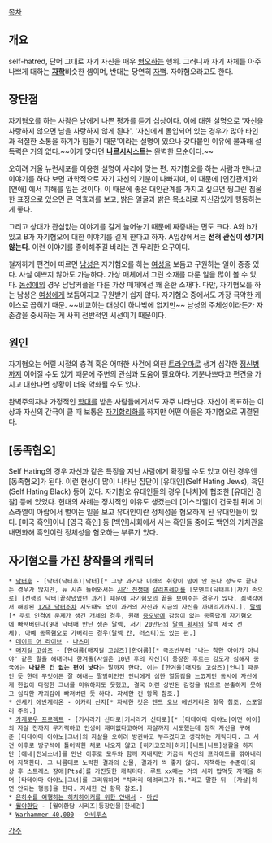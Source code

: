 [[목차]]
== 개요 ==
self-hatred, 단어 그대로 자기 자신을 매우 [[혐오]]하는 행위. 그러니까 자기 자체를 아주 나쁘게 대하는 '''[[자학]]'''비슷한 셈이며, 반대는 당연히 [[자뻑]].
자아혐오라고도 한다.

== 장단점 ==
자기혐오를 하는 사람은 남에게 나쁜 평가를 듣기 십상이다. 이에 대한 설명으로 '자신을 사랑하지 않으면 남을 사랑하지 않게 된다', '자신에게 몰입되어 있는 경우가 많아 타인과 적절한 소통을 하기가 힘들기 때문'이라는 설명이 있으나 갖다붙인 이유에 불과해 설득력은 거의 없다.~~이게 맞다면 '''[[나르시시스트]]'''는 완벽한 모순이다.~~ 

오히려 거울 뉴런세포를 이용한 설명이 사리에 맞는 편. 자기혐오를 하는 사람과 만나고 이야기를 하다 보면 과학적으로 자기 자신의 기분이 나빠지며, 이 때문에 [인간관계]와 [연애] 에서 피해를 입는 것이다. 이 때문에 좋은 대인관계를 가지고 싶으면 찡그린 침울한 표정으로 있으면 큰 역효과를 보고, 밝은 얼굴과 밝은 목소리로 자신감있게 행동하는 게 좋다.

그리고 상대가 관심없는 이야기를 길게 늘어놓기 때문에 짜증내는 면도 크다. A와 b가 있고 B가 자기혐오에 대한 이야기를 길게 한다고 하자. A입장에서는 '''전혀 관심이 생기지 않는다'''. 이런 이야기를 좋아해주길 바라는 건 무리한 요구이다.

철저하게 편견에 따르면 [[남성]]은 자기혐오를 하는 [[여성]]을 보듬고 구원하는 일이 종종 있다. 사실 예쁘지 않아도 가능하다. 가상 매체에서 그런 소재를 다룬 일을 많이 볼 수 있다. 
[[동성애]]의 경우 남남커플을 다룬 가상 매체에선 꽤 흔한 소재다.
다만, 자기혐오를 하는 남성은 [[여성]]에게 보듬어지고 구원받기 쉽지 않다. 자기혐오 중에서도 가장 극악한 케이스로 꼽히기 때문. ~~비교하는 대상이 하나밖에 없지만~~ 남성의 주체성이라든가 자존감을 중시하는 게 사회 전반적인 시선이기 때문이다.

== 원인 ==
자기혐오는 어릴 시절의 충격 혹은 어떠한 사건에 의한 [[트라우마]]로 생겨 심각한 [[정신병]]까지 이어질 수도 있기 때문에 주변의 관심과 도움이 필요하다. 기분나쁘다고 편견을 가지고 대한다면 상황이 더욱 악화될 수도 있다.

완벽주의자나 가정적인 [[학대]]를 받은 사람들에게서도 자주 나타난다. 자신이 목표하는 이상과 자신의 간극이 클 때 보통은 [[자기합리화]]를 하지만 어떤 이들은 자기혐오로 귀결된다.
== [동족혐오] ==
Self Hating의 경우 자신과 같은 특징을 지닌 사람에게 확장될 수도 있고 이런 경우엔 [동족혐오]가 된다. 이런 현상이 많이 나타난 집단이 [유대인](Self Hating Jews), 흑인(Self Hating Black) 등이 있다. 자기혐오 유대인들의 경우 [나치]에 협조한 [유대인 경찰] 등에 있었다. 현대의 사례는 정치적인 이유도 생겼는데 [이스라엘]이 건국된 뒤에 이스라엘이 아랍에서 벌이는 일을 보고 유대인이란 정체성을 혐오하게 된 유대인들이 있다. [미국 흑인]이나 [영국 흑인] 등 [백인]사회에서 사는 흑인들 중에도 백인의 가치관을 내면화해 흑인이란 정체성을 혐오하는 부류가 있다.

== 자기혐오를 가진 창작물의 캐릭터 ==
 * [[닥터후]] - [닥터(닥터후)|닥터][* 그냥 과거나 미래의 취향이 맘에 안 든다 정도로 끝나는 경우가 많지만, 뉴 시즌 들어와서는 [[시간 전쟁]]때 [[갈리프레이]]를 [모멘트(닥터후)|자기 손으로] [전쟁의 닥터|끝장냈었던 과거] 때문에 자기혐오의 끝을 보여주는 경우가 많다. 죄책감에서 해방된 [[12대 닥터]]조차 시도때도 없이 과거의 자신과 지금의 자신을 까내리기까지.], [[달렉]][* 주로 인격에 문제가 생긴 개체의 경우, 원래 [[증오]]밖에 감정이 없는 종족답게 자기혐오에 빠져버린다(9대 닥터때 만난 생존 달렉, 서기 20만년의 [[달렉 황제]]의 달렉 제국 전체). 아예 [[동족혐오]]로 가버리는 경우([[달렉 칸]], 러스티)도 있는 편.]
 * [[데이트 어 라이브]] - [[나츠미(데이트 어 라이브)|나츠미]]
 * [[매지컬 고삼즈]] - [한여름(매지컬 고삼즈)|한여름][* 극초반부터 "나는 착한 아이가 아니야" 같은 말을 해대더니 한겨울(사실은 10년 후의 자신)이 등장한 후로는 강도가 심해져 종국에는 '''나같은 건 없는 편이 낫다'''는 말까지 한다. 이는 [한겨울(매지컬 고삼즈)|언니] 때문인 듯 한데 무엇이든 잘 해내는 팔방미인인 언니에게 심한 열등감을 느꼈지만 동시에 자신에게 한없이 다정한 그녀를 미워하지도 못했고, 결국 이런 상반된 감정을 밖으로 분출하지 못하고 심각한 자괴감에 빠져버린 듯 하다. 자세한 건 항목 참조.]
 * [[신세기 에반게리온]] - [[이카리 신지]][* 자세한 것은 [[엔드 오브 에반게리온]] 항목 참조. 스포일러 주의.]
 * [[카게로우 프로젝트]] - [키사라기 신타로|키사라기 신타로][* [타테야마 아야노|어떤 아이]의 자살 전까지 무기력하고 인생이 재미없다고하며 자살까지 시도했는데 정작 자신을 구해준 [타테야마 아야노|그녀]의 자살을 오히려 방관하고 부추겼다고 생각하는 캐릭터다. 그 사건 이후로 방구석에 틀어박힌 채로 나오지 않고 [히키코모리|히키][니트|니트]생활을 하지만 [에네|전뇌소녀]를 만난 이후로 모두와 함께 지내지만 가끔씩 자신의 프라이드를 깎아내리며 자책한다. 그 나름대로 노력한 결과의 산물, 결과가 썩 좋지 않다. 자책하는 수준이[외상 후 스트레스 장애|Ptsd]를 가진듯한 캐릭터다. 루트 xx때는 거의 세끼 밥먹듯 자책을 하며 [타테야마 아야노|그녀]를 그리워하며 "차라리 데려리고가 줘."라고 말한 뒤  [자살|하면 안되는 행동]을 한다. 자세한 건 항목 참조.]
 * [[은하수를 여행하는 히치하이커를 위한 안내서]] - [[마빈]]
 * [[월야환담]] - [월야환담 시리즈|등장인물|한세건]
 * [[Warhammer 40,000]] - [[아비투스]]

[[각주]]
